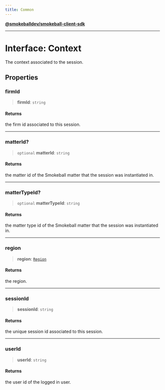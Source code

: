 ```yaml
---
title: Common
---
```

[**@smokeballdev/smokeball-client-sdk**](./../../../../README)

***

# Interface: Context

The context associated to the session.

## Properties

### firmId

> **firmId**: `string`

#### Returns

the firm id associated to this session.

***

### matterId?

> `optional` **matterId**: `string`

#### Returns

the matter id of the Smokeball matter that the session was instantiated in.

***

### matterTypeId?

> `optional` **matterTypeId**: `string`

#### Returns

the matter type id of the Smokeball matter that the session was instantiated in.

***

### region

> **region**: [`Region`](./Region)

#### Returns

the region.

***

### sessionId

> **sessionId**: `string`

#### Returns

the unique session id associated to this session.

***

### userId

> **userId**: `string`

#### Returns

the user id of the logged in user.
